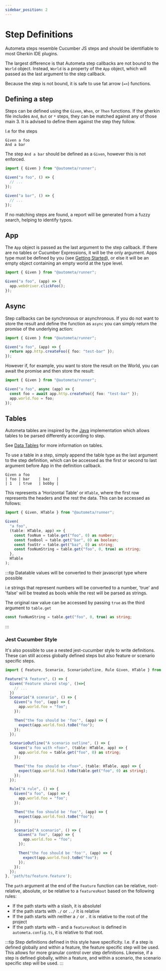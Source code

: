 ```yaml
---
sidebar_position: 2
---
```


# Step Definitions

Autometa steps resemble Cucumber JS steps and should be identifiable to
most Gherkin IDE plugins.

The largest difference is that Autometa step callbacks are not bound
to the `World` object. Instead, `World` is a property of the `App` object,
which will passed as the last argument to the step callback.

Because the step is not bound, it is safe to use fat arrow (`=>`) functions.

## Defining a step

Steps can be defined using the `Given`, `When`, or `Then` functions. If the gherkin
file includes `And`, `But` or `*` steps, they can be matched against any of those main 3.
It is advised to define them against the step they follow.

I.e for the steps

```gherkin
Given a foo
And a bar
```

The step `And a bar` should be defined as a `Given`, however this is not enforced.

```ts
import { Given } from "@autometa/runner";

Given("a foo", () => {
  // ...
});

Given("a bar", () => {
  // ...
});
```

If no matching steps are found, a report will be generated from a fuzzy search,
helping to identify typos.

## App

The `App` object is passed as the last argument to the step callback. If there are no tables
or Cucumber Expressions, it will be the only argument. Apps type must be defined by you (see [Getting Started](./getting_started)),
or else it will be an empty object containing an empty world at the type level.

```ts
import { Given } from "@autometa/runner";

Given("a foo", (app) => {
  app.webdriver.clickFoo();
});
```

## Async

Step callbacks can be synchronous or asynchronous. If you do not want to store
the result and define the function as `async` you can simply return the promise
of the underlying action:

```ts
import { Given } from "@autometa/runner";

Given("a foo", (app) => {
  return app.http.createFoo({ foo: "test-bar" });
});
```

However if, for example, you want to store the result on the World, you can
await the promise and then store the result:

```ts
import { Given } from "@autometa/runner";

Given("a foo", async (app) => {
  const foo = await app.http.createFoo({ foo: "test-bar" });
  app.world.foo = foo;
});
```

## Tables

Autometa tables are inspired by the [Java](https://www.baeldung.com/cucumber-data-tables) implementation
which allows tables to be parsed differently according to step.

See [Data Tables](./datatables) for more information on tables.

To use a table in a step, simply append the table type as the last argument to the step definition,
which can be accessed as the first or second to last argument before App in the definition callback.

```gherkin
Given a foo
| foo | bar    | baz   |
| 1   | true   | bobby |
```

This represents a 'Horizontal Table' or `HTable`, where the first row represents the headers
and the rest the data. This can be accessed as follows:

```ts
import { Given, HTable } from "@autometa/runner";

Given(
  "a foo",
  (table: HTable, app) => {
    const fooNum = table.get("foo", 0) as number;
    const fooBool = table.get("bar", 0) as boolean;
    const fooStr = table.get("baz", 0) as string;
    const fooNumString = table.get("foo", 0, true) as string;
  },
  HTable
);
```

:::tip
Datatable values will be converted to their javascript type where possible

i.e strings that represent numbers will be converted to a number, 'true' and 'false'
will be treated as bools while the rest will be parsed as strings.

The original raw value can be accessed by passing `true` as the third argument to `table.get`

```ts
const fooNumString = table.get("foo", 0, true) as string;
```

:::


### Jest Cucumber Style

It's also possible to use a nested jest-cucumber style to write definitions.
These can still access globally defined steps but also feature or scenario specific steps.

```ts
import { Feature, Scenario, ScenarioOutline, Rule Given, HTable } from "@autometa/runner";

Feature("A feature", () => {
  Given('Feature shared step', ()=>{
    // ...
  })
  Scenario("A scenario", () => {
    Given("a foo", (app) => {
      app.world.foo = "foo";
    });

    Then("the foo should be 'foo'", (app) => {
      expect(app.world.foo).toBe("foo");
    });
  });

  ScenarioOutline("A scenario outline", () => {
    Given("a foo with <foo>", (table: HTable, app) => {
      app.world.foo = table.get("foo", 0) as string;
    });

    Then("the foo should be <foo>", (table: HTable, app) => {
      expect(app.world.foo).toBe(table.get("foo", 0) as string);
    });
  });

  Rule("A rule", () => {
    Given("a foo", (app) => {
      app.world.foo = "foo";
    });

    Then("the foo should be 'foo'", (app) => {
      expect(app.world.foo).toBe("foo");
    });

    Scenario("A scenario", () => {
      Given("a foo", (app) => {
        app.world.foo = "foo";
      });

      Then("the foo should be 'foo'", (app) => {
        expect(app.world.foo).toBe("foo");
      });
    });
  });
}, 'path/to/feature.feature');
```

The `path` argument at the end of the `Feature` function can be relative, root-relative,
absolute, or be relative to a `featuresRoot` based on the following rules:

* If the path starts with a slash, it is absolutel
* If the path starts with `./` or `../` it is relative
* If the path starts with neither a `/` or `.` it is relative to the root of the project
* If the path starts with `~` and a `featuresRoot` is defined in `autometa.config.ts`, it is relative to that root.

:::tip
Step definitions defined in this style have specificity. I.e. if a step is defined globally and within a feature,
the feature specific step will be used. This allows for more granular control over step definitions. Likewise,
if a step is defined globally, within a feature, and within a scenario, the scenario specific step will be used.
:::